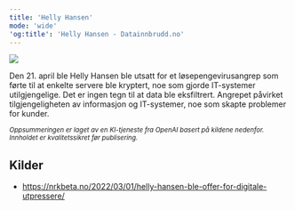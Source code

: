 ```yaml
---
title: 'Helly Hansen'
mode: 'wide'
'og:title': 'Helly Hansen - Datainnbrudd.no'
---
```


<Frame>
<img src="/images/hh.png" noZoom/>
</Frame>

Den 21. april ble Helly Hansen ble utsatt for et løsepengevirusangrep som førte til at enkelte servere ble kryptert, noe som gjorde IT-systemer utilgjengelige. Det er ingen tegn til at data ble eksfiltrert. Angrepet påvirket tilgjengeligheten av informasjon og IT-systemer, noe som skapte problemer for kunder.

<sup><i>Oppsummeringen er laget av en KI-tjeneste fra OpenAI basert på kildene nedenfor. Innholdet er kvalitetssikret før publisering.</i></sup>

## Kilder
- https://nrkbeta.no/2022/03/01/helly-hansen-ble-offer-for-digitale-utpressere/
